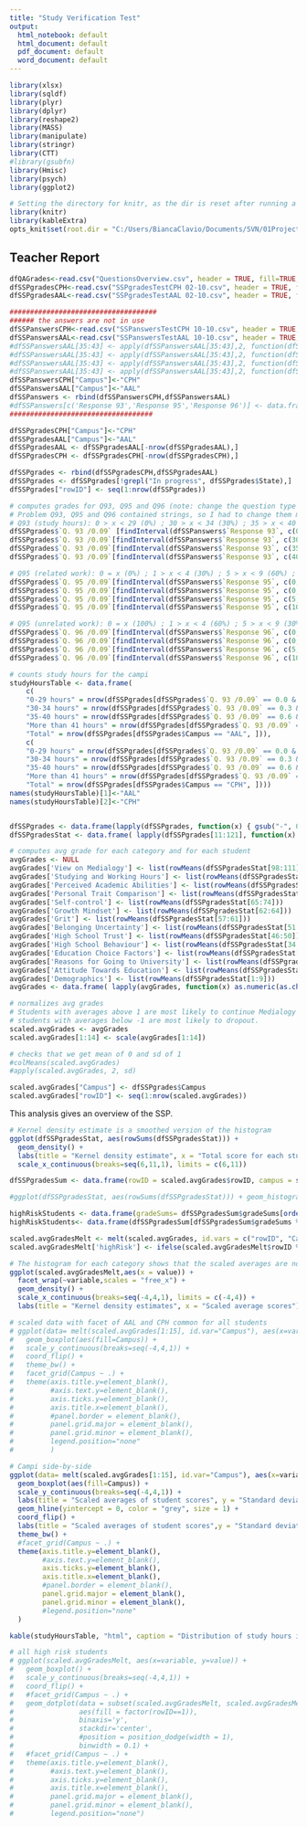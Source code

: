 ```yaml
---
title: "Study Verification Test"
output:
  html_notebook: default
  html_document: default
  pdf_document: default
  word_document: default
---
```

 
 
```r
library(xlsx)
library(sqldf)
library(plyr)
library(dplyr)
library(reshape2)
library(MASS)
library(manipulate)
library(stringr)
library(CTT)
#library(gsubfn)
library(Hmisc)
library(psych)
library(ggplot2)

# Setting the directory for knitr, as the dir is reset after running a code chunk.
library(knitr)
library(kableExtra)
opts_knit$set(root.dir = "C:/Users/BiancaClavio/Documents/SVN/01Projects/SSP/")
```

## Teacher Report

 
```r
dfQAGrades<-read.csv("QuestionsOverview.csv", header = TRUE, fill=TRUE, sep = ",", check.names=FALSE)
dfSSPgradesCPH<-read.csv("SSPgradesTestCPH 02-10.csv", header = TRUE, fill=TRUE, sep = ",", check.names=FALSE, encoding="UTF-8", stringsAsFactors=FALSE)
dfSSPgradesAAL<-read.csv("SSPgradesTestAAL 02-10.csv", header = TRUE, fill=TRUE, sep = ",", check.names=FALSE, encoding="UTF-8", stringsAsFactors=FALSE)

####################################
###### the answers are not in use
dfSSPanswersCPH<-read.csv("SSPanswersTestCPH 10-10.csv", header = TRUE, fill=TRUE, sep = ",", check.names=FALSE, encoding="UTF-8", stringsAsFactors=FALSE)
dfSSPanswersAAL<-read.csv("SSPanswersTestAAL 10-10.csv", header = TRUE, fill=TRUE, sep = ",", check.names=FALSE, encoding="UTF-8", stringsAsFactors=FALSE)
#dfSSPanswersAAL[35:43] <- apply(dfSSPanswersAAL[35:43],2, function(dfSSPanswersAAL) gsub("No influence","Not at all true",dfSSPanswersAAL))
#dfSSPanswersAAL[35:43] <- apply(dfSSPanswersAAL[35:43],2, function(dfSSPanswersAAL) gsub("Limited influence","Slightly true",dfSSPanswersAAL))
#dfSSPanswersAAL[35:43] <- apply(dfSSPanswersAAL[35:43],2, function(dfSSPanswersAAL) gsub("Some influence","Some influence",dfSSPanswersAAL))
#dfSSPanswersAAL[35:43] <- apply(dfSSPanswersAAL[35:43],2, function(dfSSPanswersAAL) gsub("Decisive influence","Completely true",dfSSPanswersAAL))
dfSSPanswersCPH["Campus"]<-"CPH"
dfSSPanswersAAL["Campus"]<-"AAL"
dfSSPanswers <- rbind(dfSSPanswersCPH,dfSSPanswersAAL) 
#dfSSPanswers[c('Response 93','Response 95','Response 96')] <- data.frame(lapply(dfSSPanswers[c('Response 93','Response 95','Response 96')], function(x) { gsub("-", 0, x) }))
###################################

dfSSPgradesCPH["Campus"]<-"CPH"
dfSSPgradesAAL["Campus"]<-"AAL"
dfSSPgradesAAL <- dfSSPgradesAAL[-nrow(dfSSPgradesAAL),]
dfSSPgradesCPH <- dfSSPgradesCPH[-nrow(dfSSPgradesCPH),]

dfSSPgrades <- rbind(dfSSPgradesCPH,dfSSPgradesAAL) 
dfSSPgrades <- dfSSPgrades[!grepl("In progress", dfSSPgrades$State),]
dfSSPgrades["rowID"] <- seq(1:nrow(dfSSPgrades))

# computes grades for Q93, Q95 and Q96 (note: change the question type next year to avoid this conversion)
# Problem Q93, Q95 and Q96 contained strings, so I had to change them manually:
# Q93 (study hours): 0 > x < 29 (0%) ; 30 > x < 34 (30%) ; 35 > x < 40 (60%) ; 41 > x (100%)
dfSSPgrades$`Q. 93 /0.09` [findInterval(dfSSPanswers$`Response 93`, c(0,30)) == 1L] <- 0
dfSSPgrades$`Q. 93 /0.09`[findInterval(dfSSPanswers$`Response 93`, c(30,35)) == 1L] <- 0.3
dfSSPgrades$`Q. 93 /0.09`[findInterval(dfSSPanswers$`Response 93`, c(35,40)) == 1L] <- 0.6
dfSSPgrades$`Q. 93 /0.09`[findInterval(dfSSPanswers$`Response 93`, c(40,1000)) == 1L] <- 0.9

# Q95 (related work): 0 = x (0%) ; 1 > x < 4 (30%) ; 5 > x < 9 (60%) ; 10 > x (100%)
dfSSPgrades$`Q. 95 /0.09`[findInterval(dfSSPanswers$`Response 95`, c(0,0)) == 1L] <- 0
dfSSPgrades$`Q. 95 /0.09`[findInterval(dfSSPanswers$`Response 95`, c(0,4)) == 1L] <- 0.3
dfSSPgrades$`Q. 95 /0.09`[findInterval(dfSSPanswers$`Response 95`, c(5,9)) == 1L] <- 0.6
dfSSPgrades$`Q. 95 /0.09`[findInterval(dfSSPanswers$`Response 95`, c(10,1000)) == 1L] <- 0.9

# Q95 (unrelated work): 0 = x (100%) ; 1 > x < 4 (60%) ; 5 > x < 9 (30%) ; 10 > x (0%)
dfSSPgrades$`Q. 96 /0.09`[findInterval(dfSSPanswers$`Response 96`, c(0,0)) == 1L] <- 0.9
dfSSPgrades$`Q. 96 /0.09`[findInterval(dfSSPanswers$`Response 96`, c(0,4)) == 1L] <- 0.6
dfSSPgrades$`Q. 96 /0.09`[findInterval(dfSSPanswers$`Response 96`, c(5,9)) == 1L] <- 0.3
dfSSPgrades$`Q. 96 /0.09`[findInterval(dfSSPanswers$`Response 96`, c(10,1000)) == 1L] <- 0

# counts study hours for the campi
studyHoursTable <- data.frame(
    c(
    "0-29 hours" = nrow(dfSSPgrades[dfSSPgrades$`Q. 93 /0.09` == 0.0 & dfSSPgrades$Campus == "AAL", ]),
    "30-34 hours" = nrow(dfSSPgrades[dfSSPgrades$`Q. 93 /0.09` == 0.3 & dfSSPgrades$Campus == "AAL", ]),
    "35-40 hours" = nrow(dfSSPgrades[dfSSPgrades$`Q. 93 /0.09` == 0.6 & dfSSPgrades$Campus == "AAL", ]),
    "More than 41 hours" = nrow(dfSSPgrades[dfSSPgrades$`Q. 93 /0.09` == 0.9 & dfSSPgrades$Campus == "AAL", ]),
    "Total" = nrow(dfSSPgrades[dfSSPgrades$Campus == "AAL", ])),
    c(
    "0-29 hours" = nrow(dfSSPgrades[dfSSPgrades$`Q. 93 /0.09` == 0.0 & dfSSPgrades$Campus == "CPH", ]),
    "30-34 hours" = nrow(dfSSPgrades[dfSSPgrades$`Q. 93 /0.09` == 0.3 & dfSSPgrades$Campus == "CPH", ]),
    "35-40 hours" = nrow(dfSSPgrades[dfSSPgrades$`Q. 93 /0.09` == 0.6 & dfSSPgrades$Campus == "CPH", ]),
    "More than 41 hours" = nrow(dfSSPgrades[dfSSPgrades$`Q. 93 /0.09` == 0.9 & dfSSPgrades$Campus == "CPH", ]),
    "Total" = nrow(dfSSPgrades[dfSSPgrades$Campus == "CPH", ])))
names(studyHoursTable)[1]<-"AAL"
names(studyHoursTable)[2]<-"CPH"


dfSSPgrades <- data.frame(lapply(dfSSPgrades, function(x) { gsub("-", 0, x) }))
dfSSPgradesStat <- data.frame( lapply(dfSSPgrades[11:121], function(x) as.numeric(as.character(x))) )

# computes avg grade for each category and for each student
avgGrades <- NULL
avgGrades['View on Medialogy'] <- list(rowMeans(dfSSPgradesStat[98:111]))
avgGrades['Studying and Working Hours'] <- list(rowMeans(dfSSPgradesStat[c(94:97)]))
avgGrades['Perceived Academic Abilities'] <- list(rowMeans(dfSSPgradesStat[88:92]))
avgGrades['Personal Trait Comparison'] <- list(rowMeans(dfSSPgradesStat[75:87]))
avgGrades['Self-control'] <- list(rowMeans(dfSSPgradesStat[65:74]))
avgGrades['Growth Mindset'] <- list(rowMeans(dfSSPgradesStat[62:64]))
avgGrades['Grit'] <- list(rowMeans(dfSSPgradesStat[57:61]))
avgGrades['Belonging Uncertainty'] <- list(rowMeans(dfSSPgradesStat[51:56]))
avgGrades['High School Trust'] <- list(rowMeans(dfSSPgradesStat[46:50]))
avgGrades['High School Behaviour'] <- list(rowMeans(dfSSPgradesStat[34:45]))
avgGrades['Education Choice Factors'] <- list(rowMeans(dfSSPgradesStat[24:33]))
avgGrades['Reasons for Going to University'] <- list(rowMeans(dfSSPgradesStat[16:23]))
avgGrades['Attitude Towards Education'] <- list(rowMeans(dfSSPgradesStat[10:15]))
avgGrades['Demographics'] <- list(rowMeans(dfSSPgradesStat[1:9]))
avgGrades <- data.frame( lapply(avgGrades, function(x) as.numeric(as.character(x))) )

# normalizes avg grades
# Students with averages above 1 are most likely to continue Medialogy while
# students with averages below -1 are most likely to dropout.
scaled.avgGrades <- avgGrades
scaled.avgGrades[1:14] <- scale(avgGrades[1:14])

# checks that we get mean of 0 and sd of 1
#colMeans(scaled.avgGrades)
#apply(scaled.avgGrades, 2, sd)

scaled.avgGrades["Campus"] <- dfSSPgrades$Campus
scaled.avgGrades["rowID"] <- seq(1:nrow(scaled.avgGrades))

```




This analysis gives an overview of the SSP. 

```r
# Kernel density estimate is a smoothed version of the histogram
ggplot(dfSSPgradesStat, aes(rowSums(dfSSPgradesStat))) + 
  geom_density() +
  labs(title = "Kernel density estimate", x = "Total score for each student") + 
  scale_x_continuous(breaks=seq(6,11,1), limits = c(6,11)) 

dfSSPgradesSum <- data.frame(rowID = scaled.avgGrades$rowID, campus = scaled.avgGrades$Campus, gradeSums = rowSums(dfSSPgradesStat))

#ggplot(dfSSPgradesStat, aes(rowSums(dfSSPgradesStat))) + geom_histogram(binwidth = 0.05)

highRiskStudents <- data.frame(gradeSums= dfSSPgradesSum$gradeSums[order(dfSSPgradesSum$gradeSums)[1:20]])
highRiskStudents<- data.frame(dfSSPgradesSum[dfSSPgradesSum$gradeSums %in% highRiskStudents$gradeSums,])

```


```r
scaled.avgGradesMelt <- melt(scaled.avgGrades, id.vars = c("rowID", "Campus"))
scaled.avgGradesMelt['highRisk'] <- ifelse(scaled.avgGradesMelt$rowID %in% highRiskStudents$rowID, 1, 0) 

# The histogram for each category shows that the scaled averages are not normal distributed:
ggplot(scaled.avgGradesMelt,aes(x = value)) + 
  facet_wrap(~variable,scales = "free_x") + 
  geom_density() + 
  scale_x_continuous(breaks=seq(-4,4,1), limits = c(-4,4)) +
  labs(title = "Kernel density estimates", x = "Scaled average scores")
```


```r
# scaled data with facet of AAL and CPH common for all students
# ggplot(data= melt(scaled.avgGrades[1:15], id.var="Campus"), aes(x=variable, y=value)) + 
#   geom_boxplot(aes(fill=Campus)) +
#   scale_y_continuous(breaks=seq(-4,4,1)) +
#   coord_flip() +
#   theme_bw() + 
#   facet_grid(Campus ~ .) +
#   theme(axis.title.y=element_blank(),
#         #axis.text.y=element_blank(),
#         axis.ticks.y=element_blank(),
#         axis.title.x=element_blank(),
#         #panel.border = element_blank(), 
#         panel.grid.major = element_blank(),
#         panel.grid.minor = element_blank(),
#         legend.position="none"
#         )

# Campi side-by-side
ggplot(data= melt(scaled.avgGrades[1:15], id.var="Campus"), aes(x=variable, y=value)) + 
  geom_boxplot(aes(fill=Campus)) +
  scale_y_continuous(breaks=seq(-4,4,1)) +
  labs(title = "Scaled averages of student scores", y = "Standard deviations from the mean") +
  geom_hline(yintercept = 0, color = "grey", size = 1) +
  coord_flip() +
  labs(title = "Scaled averages of student scores",y = "Standard deviations from the mean") +
  theme_bw() + 
  #facet_grid(Campus ~ .) +
  theme(axis.title.y=element_blank(),
        #axis.text.y=element_blank(),
        axis.ticks.y=element_blank(),
        axis.title.x=element_blank(),
        #panel.border = element_blank(), 
        panel.grid.major = element_blank(),
        panel.grid.minor = element_blank(),
        #legend.position="none"
  )

```


```r
kable(studyHoursTable, "html", caption = "Distribution of study hours in a week") %>% kable_styling(bootstrap_options = "striped", full_width = F)
```



```r



# all high risk students
# ggplot(scaled.avgGradesMelt, aes(x=variable, y=value)) + 
#   geom_boxplot() + 
#   scale_y_continuous(breaks=seq(-4,4,1)) +
#   coord_flip() +
#   #facet_grid(Campus ~ .) +
#   geom_dotplot(data = subset(scaled.avgGradesMelt, scaled.avgGradesMelt$highRisk ==1), 
#                aes(fill = factor(rowID==1)), 
#                binaxis='y',
#                stackdir='center',
#                #position = position_dodge(width = 1),
#                binwidth = 0.1) +
#   #facet_grid(Campus ~ .) +
#   theme(axis.title.y=element_blank(),
#         #axis.text.y=element_blank(),
#         axis.ticks.y=element_blank(),
#         axis.title.x=element_blank(),
#         panel.grid.major = element_blank(),
#         panel.grid.minor = element_blank(),
#         legend.position="none")


```






 
